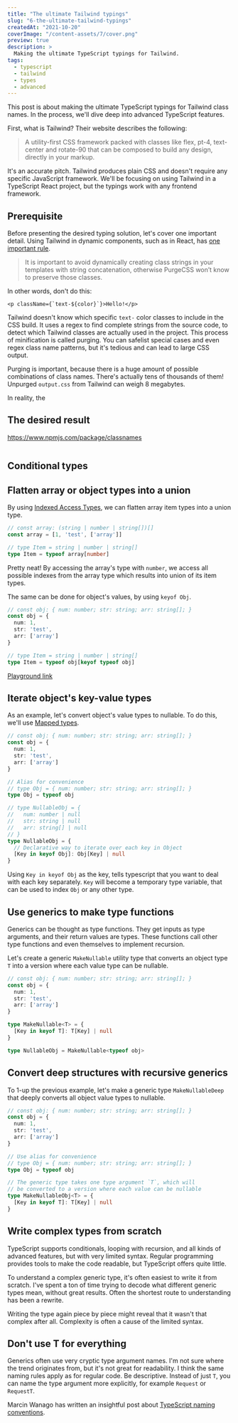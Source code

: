 ```yaml
---
title: "The ultimate Tailwind typings"
slug: "6-the-ultimate-tailwind-typings"
createdAt: "2021-10-20"
coverImage: "/content-assets/7/cover.png"
preview: true
description: >
  Making the ultimate TypeScript typings for Tailwind.
tags:
  - typescript
  - tailwind
  - types
  - advanced
---
```


This post is about making the ultimate TypeScript typings for Tailwind class names. In the process, we'll dive deep into advanced TypeScript features.

First, what is Tailwind? Their website describes the following:

> A utility-first CSS framework packed with classes like flex, pt-4, text-center and rotate-90 that can be composed to build any design, directly in your markup.

It's an accurate pitch. Tailwind produces plain CSS and doesn't require any specific JavaScript framework. We'll be focusing on using Tailwind in a TypeScript React project, but the typings work with any frontend framework.


## Prerequisite

Before presenting the desired typing solution, let's cover one important detail. Using Tailwind in dynamic components, such as in React, has [one important rule](https://tailwindcss.com/docs/optimizing-for-production#writing-purgeable-html).

> It is important to avoid dynamically creating class strings in your templates with string concatenation, otherwise PurgeCSS won’t know to preserve those classes.

In other words, don't do this:

```tsx
<p className={`text-${color}`}>Hello!</p>
```

Tailwind doesn't know which specific `text-` color classes to include in the CSS build. It uses a regex to find complete strings from the source code, to detect which Tailwind classes are actually used in the project. This process of minification is called purging. You can safelist special cases and even regex class name patterns, but it's tedious and can lead to large CSS output.

Purging is important, because there is a huge amount of possible combinations of class names. There's actually tens of thousands of them! Unpurged `output.css` from Tailwind can weigh 8 megabytes.

In reality, the

## The desired result

https://www.npmjs.com/package/classnames

```typescript

```





## Conditional types




## Flatten array or object types into a union

By using [Indexed Access Types](https://www.typescriptlang.org/docs/handbook/2/indexed-access-types.html), we can flatten array item types into a union type.

```typescript
// const array: (string | number | string[])[]
const array = [1, 'test', ['array']]

// type Item = string | number | string[]
type Item = typeof array[number]
```

Pretty neat! By accessing the array's type with `number`, we access
all possible indexes from the array type which results into union of its item types.

The same can be done for object's values, by using `keyof Obj`.

```typescript
// const obj: { num: number; str: string; arr: string[]; }
const obj = {
  num: 1,
  str: 'test',
  arr: ['array']
}

// type Item = string | number | string[]
type Item = typeof obj[keyof typeof obj]
```

[Playground link](https://www.typescriptlang.org/play?#code/PTAEGMHsDsGcBdQEMBOKkE8BcoAUCUBLaAc1AB9RoBXAWwCMBTFC0A4kgbQF0BKHgFBQ4iVOgygAvKE4BGADSgA5PEYIlizkrGYl3bgIEhQ8DAAdGoAJKraUtvCKlWNBs1btSg0xeu37PoyQAGbIaJicrkwoBkZgwgigkPQAVjgA3lR0OFHMANwOKDieJAVixY4cPAUAvkIwickp9ukCoFm0OApthTgqavAaPeUy2uEYegJ1cSbmlgBqSAA21JbSJS500R6VXgaBoIsra7MWIUmpnADWjBjngedN3EA)


## Iterate object's key-value types

As an example, let's convert object's value types to nullable. To do this, we'll use [Mapped types](https://www.typescriptlang.org/docs/handbook/2/mapped-types.html).

```typescript
// const obj: { num: number; str: string; arr: string[]; }
const obj = {
  num: 1,
  str: 'test',
  arr: ['array']
}

// Alias for convenience
// type Obj = { num: number; str: string; arr: string[]; }
type Obj = typeof obj

// type NullableObj = {
//   num: number | null
//   str: string | null
//   arr: string[] | null
// }
type NullableObj = {
  // Declarative way to iterate over each key in Object
  [Key in keyof Obj]: Obj[Key] | null
}


```

Using `Key in keyof Obj` as the key, tells typescript that you want to deal with each key separately. `Key` will become a temporary type variable, that can be used to index `Obj` or any other type.


## Use generics to make type functions

Generics can be thought as type functions. They get inputs as type arguments, and their return values are types. These functions call other type functions and even themselves to implement recursion.

Let's create a generic `MakeNullable` utility type that converts an object type `T` into a version where each value type can be nullable.

```typescript
// const obj: { num: number; str: string; arr: string[]; }
const obj = {
  num: 1,
  str: 'test',
  arr: ['array']
}

type MakeNullable<T> = {
  [Key in keyof T]: T[Key] | null
}

type NullableObj = MakeNullable<typeof obj>
```

## Convert deep structures with recursive generics

To 1-up the previous example, let's make a generic type `MakeNullableDeep` that deeply converts all object value types to nullable.

```typescript
// const obj: { num: number; str: string; arr: string[]; }
const obj = {
  num: 1,
  str: 'test',
  arr: ['array']
}

// Use alias for convenience
// type Obj = { num: number; str: string; arr: string[]; }
type Obj = typeof obj

// The generic type takes one type argument `T`, which will
// be converted to a version where each value can be nullable
type MakeNullableObj<T> = {
  [Key in keyof T]: T[Key] | null
}
```

## Write complex types from scratch

TypeScript supports conditionals, looping with recursion, and all kinds of advanced features, but with very limited syntax. Regular programming provides tools to make the code readable, but TypeScript offers quite little.

To understand a complex generic type, it's often easiest to write it from scratch. I've spent a ton of time trying to decode what different generic types mean, without great results. Often the shortest route to understanding has been a rewrite.

Writing the type again piece by piece might reveal that it wasn't that complex after all. Complexity is often a cause of the limited syntax.


## Don't use T for everything

Generics often use very cryptic type argument names. I'm not sure where the trend originates from, but it's not great for readability. I think the same naming rules apply as for regular code. Be descriptive. Instead of just `T`, you can name the type argument more explicitly, for example `Request` or `RequestT`.

Marcin Wanago has written an insightful post about [TypeScript naming conventions](https://wanago.io/2020/02/17/typescript-generics-discussing-naming-conventions/).
